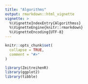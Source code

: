 ```yaml
---
title: "Algorithms"
output: rmarkdown::html_vignette
vignette: >
  %\VignetteIndexEntry{Algorithmss}
  %\VignetteEngine{knitr::rmarkdown}
  %\VignetteEncoding{UTF-8}
---
```


```r
knitr::opts_chunk$set(
  collapse = TRUE,
  comment = "#>"
)
```

```r
library(ZeitreihenR)
library(ggplot2)
library(tibble)
```
